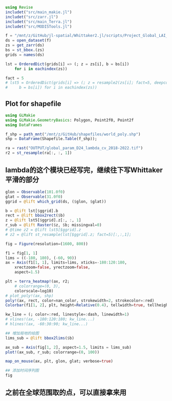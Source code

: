 ```julia
using Revise
includet("src/main_makie.jl")
includet("src/zarr.jl")
includet("src/main_Terra.jl")
includet("src/MODISTools.jl")
```

```julia
f = "/mnt/z/GitHub/jl-spatial/Whittaker2.jl/scripts/Project_Global_LAI_smoothing/OUTPUT/global_param_lambda_cv_2018-2022.zarr" |> path_mnt
ds = open_dataset(f)
zs = get_zarr(ds)
bs = st_bbox.(zs)
grids = names(ds)

lst = OrderedDict(grids[i] => (; z = zs[i], b = bs[i]) 
    for i in eachindex(zs))

fact = 5
# lst5 = OrderedDict(grids[i] => (; z = resample2(zs[i]; fact=5, deepcopy=true), 
#     b = bs[i]) for i in eachindex(zs))
```

## Plot for shapefile

```julia
using GLMakie
using GLMakie.GeometryBasics: Polygon, Point2f0, Point2f
using DataFrames

f_shp = path_mnt("/mnt/z/GitHub/shapefiles/world_poly.shp")
shp = DataFrame(Shapefile.Table(f_shp));

ra = rast("OUTPUT/global_param_D24_lambda_cv_2018-2022.tif")
r2 = st_resample(ra[:, :, 1])
```

## lambda的这个模块已经写完，继续往下写Whittaker平滑的部分

```julia
glon = Observable(101.0f0)
glat = Observable(31.0f0)
ggrid = @lift which_grid(ds, ($glon, $glat))

b = @lift lst[$ggrid].b
rect = @lift bbox2rect($b)
z = @lift lst5[$ggrid].z[:, :, 1]
r_sub = @lift Raster($z, $b; missingval=0)
# @time z2 = @lift lst5[$ggrid].z
# z2 = @lift st_resample(lst[$ggrid].z; fact=5)[:,:,1];
```

```julia
fig = Figure(resolution=(1600, 800))

f1 = fig[1, 1]
lims = ((-180, 180), (-60, 90))
ax = Axis(f1[1, 1], limits=lims, xticks=-180:120:180, 
    xrectzoom=false, yrectzoom=false,
    aspect=1.5)

plt = terra_heatmap!(ax, r2; 
    # colorrange=(0, 3), 
    colorscale=log10)
# plot_poly!(ax, shp)
poly!(ax, rect, color=nan_color, strokewidth=2, strokecolor=:red)
Colorbar(f1[1, 2], plt, height=Relative(0.4), tellwidth=true, tellheight=false)

kw_line = (; color=:red, linestyle=:dash, linewidth=1)
# vlines!(ax, -180:120:180; kw_line...)
# hlines!(ax, -60:30:90; kw_line...)

## 增加局地的绘图
lims_sub = @lift bbox2lims($b)

ax_sub = Axis(fig[1, 2], aspect=1.5, limits = lims_sub)
plot!(ax_sub, r_sub; colorrange=(0, 100))

map_on_mouse(ax, plt, glon, glat; verbose=true)

## 添加时间序列图
fig
```

## 之前在全球范围取的点，可以直接拿来用
